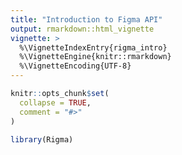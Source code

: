 ```yaml
---
title: "Introduction to Figma API"
output: rmarkdown::html_vignette
vignette: >
  %\VignetteIndexEntry{rigma_intro}
  %\VignetteEngine{knitr::rmarkdown}
  %\VignetteEncoding{UTF-8}
---
```


```r
knitr::opts_chunk$set(
  collapse = TRUE,
  comment = "#>"
)
```

```r
library(Rigma)
```
